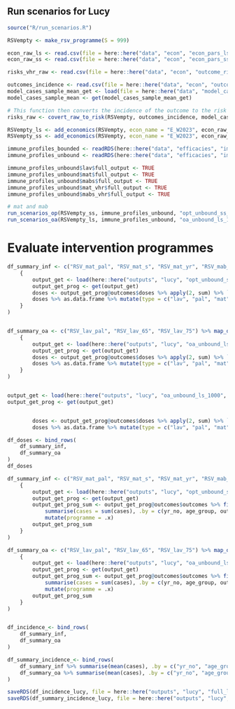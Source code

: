 


## Run scenarios for Lucy

```r

source("R/run_scenarios.R")

RSVempty <- make_rsv_programme(S = 999)

econ_raw_ls <- read.csv(file = here::here("data", "econ", "econ_pars_ls.csv")) 
econ_raw_ss <- read.csv(file = here::here("data", "econ", "econ_pars_ss.csv")) 

risks_vhr_raw <- read.csv(file = here::here("data", "econ", "outcome_risks_vhr.csv"))

outcomes_incidence <- read.csv(file = here::here("data", "econ", "outcomes_incidence.csv"))
model_cases_sample_mean_get <- load(file = here::here("data", "model_cases_sample_mean.RData"))
model_cases_sample_mean <- get(model_cases_sample_mean_get)

# This function then converts the incidence of the outcome to the risk per infection
risks_raw <- covert_raw_to_risk(RSVempty, outcomes_incidence, model_cases_sample_mean)

RSVempty_ls <- add_economics(RSVempty, econ_name = "E_W2023", econ_raw_ls, risks_raw, risks_vhr_raw)
RSVempty_ss <- add_economics(RSVempty, econ_name = "E_W2023", econ_raw_ss, risks_raw, risks_vhr_raw)

immune_profiles_bounded <- readRDS(here::here("data", "efficacies", "immune_profiles_bounded.RDS"))
immune_profiles_unbound <- readRDS(here::here("data", "efficacies", "immune_profiles_unbound.RDS"))

immune_profiles_unbound$lav$full_output <- TRUE
immune_profiles_unbound$mat$full_output <- TRUE
immune_profiles_unbound$mabs$full_output <- TRUE
immune_profiles_unbound$mat_vhr$full_output <- TRUE
immune_profiles_unbound$mabs_vhr$full_output <- TRUE

# mat and mab
run_scenarios_op(RSVempty_ss, immune_profiles_unbound, "opt_unbound_ss_1000", cov = c(0.6, 0.9))
run_scenarios_oa(RSVempty_ls, immune_profiles_unbound, "oa_unbound_ls_1000", cov = c(0.7))


```

# Evaluate intervention programmes 

```r

df_summary_inf <- c("RSV_mat_pal", "RSV_mat_s", "RSV_mat_yr", "RSV_mab_pal", "RSV_mab_s", "RSV_mab_s_cu", "RSV_mab_yr") %>% map_df(~
    {
        output_get <- load(here::here("outputs", "lucy", "opt_unbound_ss_1000", paste0(.x, ".RData")) )
        output_get_prog <- get(output_get)
        doses <- output_get_prog@outcomes$doses %>% apply(2, sum) %>% `/`(., 10)
        doses %>% as.data.frame %>% mutate(type = c("lav", "pal", "mat"," mab"), programme =  .x)
    }
) 


df_summary_oa <- c("RSV_lav_pal", "RSV_lav_65", "RSV_lav_75") %>% map_df(~
    {
        output_get <- load(here::here("outputs", "lucy", "oa_unbound_ls_1000", paste0(.x, ".RData")) )
        output_get_prog <- get(output_get)
        doses <- output_get_prog@outcomes$doses %>% apply(2, sum) %>% `/`(., 10)
        doses %>% as.data.frame %>% mutate(type = c("lav", "pal", "mat"," mab"), programme =  .x)
    }
)


output_get <- load(here::here("outputs", "lucy", "oa_unbound_ls_1000", paste0( "RSV_lav_65", ".RData")) )
output_get_prog <- get(output_get)


        doses <- output_get_prog@outcomes$doses %>% apply(2, sum) %>% `/`(., 10)
        doses %>% as.data.frame %>% mutate(type = c("lav", "pal", "mat"," mab"), programme =  .x)

df_doses <- bind_rows(
    df_summary_inf,
    df_summary_oa
)
df_doses

```

```r

df_summary_inf <- c("RSV_mat_pal", "RSV_mat_s", "RSV_mat_yr", "RSV_mab_pal", "RSV_mab_s", "RSV_mab_s_cu", "RSV_mab_yr") %>% map_df(~
    {
        output_get <- load(here::here("outputs", "lucy", "opt_unbound_ss_1000", paste0(.x, ".RData")) )
        output_get_prog <- get(output_get)
        output_get_prog_sum <- output_get_prog@outcomes$outcomes %>% filter(outcome == "symptomatic") %>% mutate(yr_no = (week_no - 1) %/% 52 ) %>% 
            summarise(cases = sum(cases), .by = c(yr_no, age_group, outcome, s)) %>% ungroup %>% mutate(yr_no = yr_no + 1) %>% filter(yr_no <= 10) %>%
            mutate(programme = .x)
        output_get_prog_sum
    }
) 

df_summary_oa <- c("RSV_lav_pal", "RSV_lav_65", "RSV_lav_75") %>% map_df(~
    {
        output_get <- load(here::here("outputs", "lucy", "oa_unbound_ls_1000", paste0(.x, ".RData")) )
        output_get_prog <- get(output_get)
        output_get_prog_sum <- output_get_prog@outcomes$outcomes %>% filter(outcome == "symptomatic") %>% mutate(yr_no = (week_no - 1) %/% 52 ) %>% 
            summarise(cases = sum(cases), .by = c(yr_no, age_group, outcome, s)) %>% ungroup %>% mutate(yr_no = yr_no + 1) %>% filter(yr_no <= 10) %>%
            mutate(programme = .x)
        output_get_prog_sum
    }
)


df_incidence_<- bind_rows(
    df_summary_inf,
    df_summary_oa
)

df_summary_incidence_<- bind_rows(
    df_summary_inf %>% summarise(mean(cases), .by = c("yr_no", "age_group", "programme")),
    df_summary_oa %>% summarise(mean(cases), .by = c("yr_no", "age_group", "programme"))
)

saveRDS(df_incidence_lucy, file = here::here("outputs", "lucy", "full_lucy.RData") )
saveRDS(df_summary_incidence_lucy, file = here::here("outputs", "lucy", "summary_lucy.RData") )

```